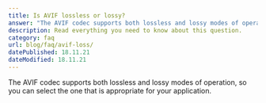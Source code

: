 ```yaml
---
title: Is AVIF lossless or lossy?
answer: "The AVIF codec supports both lossless and lossy modes of operation, so you can select the one that is appropriate for your application."
description: Read everything you need to know about this question.
category: faq
url: blog/faq/avif-loss/
datePublished: 18.11.21
dateModified: 18.11.21
---
```


The AVIF codec supports both lossless and lossy modes of operation, so you can select the one that is appropriate for your application.

